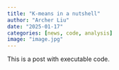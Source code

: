 ```yaml
---
title: "K-means in a nutshell"
author: "Archer Liu"
date: "2025-01-17"
categories: [news, code, analysis]
image: "image.jpg"
---
```


This is a post with executable code.
